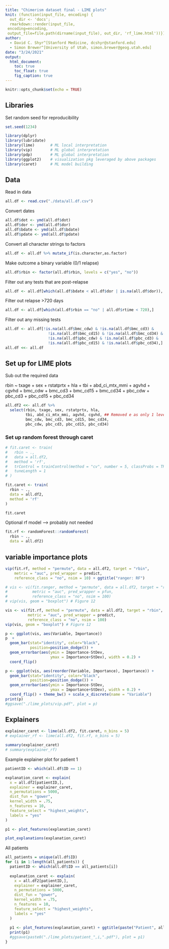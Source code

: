 ```yaml
---
title: "Chimerism dataset final - LIME plots"
knit: (function(input_file, encoding) {
  out_dir <- 'docs';
  rmarkdown::render(input_file,
 encoding=encoding,
 output_file=file.path(dirname(input_file), out_dir, 'rf_lime.html'))})
author:
  - David C. Shyr^[Stanford Medicine, dcshyr@stanford.edu]
  - Simon Brewer^[University of Utah, simon.brewer@geog.utah.edu]
date: "3/24/2021"
output:
  html_document:
    toc: true
    toc_float: true
    fig_caption: true
---
```


```r
knitr::opts_chunk$set(echo = TRUE)
```

## Libraries

Set random seed for reproducibility
```r
set.seed(1234)
```

```r
library(dplyr)
library(lubridate)
library(lime)       # ML local interpretation
library(vip)        # ML global interpretation
library(pdp)        # ML global interpretation
library(ggplot2)    # visualization pkg leveraged by above packages
library(caret)      # ML model building
```

## Data

Read in data
```r
all.df <- read.csv("./data/all.df.csv")
```

Convert dates
```r
all.df$dot <- ymd(all.df$dot)
all.df$dor <- ymd(all.df$dor)
all.df$bdate <- ymd(all.df$bdate)
all.df$pdate <- ymd(all.df$pdate)
```

Convert all character strings to factors
```r
all.df <- all.df %>% mutate_if(is.character,as.factor)
```

Make outcome a binary variable (0/1 relapse)
```r
all.df$rbin <- factor(all.df$rbin, levels = c("yes", "no"))
```

Filter out any tests that are post-relapse
```r
all.df <- all.df[which(all.df$bdate < all.df$dor | is.na(all.df$dor)), ]
```

Filter out relapse >720 days
```r
all.df <- all.df[which(all.df$rbin == "no" | all.df$rtime < 720),]
```

Filter out any missing tests
```r
all.df <- all.df[!is.na(all.df$bmc_cdw) & !is.na(all.df$bmc_cd3) & 
                   !is.na(all.df$bmc_cd15) & !is.na(all.df$bmc_cd34) &
                   !is.na(all.df$pbc_cdw) & !is.na(all.df$pbc_cd3) & 
                   !is.na(all.df$pbc_cd15) & !is.na(all.df$pbc_cd34),]
all.df <<- all.df
```

## Set up for LIME plots

Sub out the required data

rbin ~ txage + sex + rstatprtx + hla + 
  tbi + abd_ci_mtx_mmi + agvhd + cgvhd +
  bmc_cdw + bmc_cd3 + bmc_cd15 + bmc_cd34 + 
  pbc_cdw + pbc_cd3 + pbc_cd15 + pbc_cd34
  
  
```r
all.df2 <<- all.df %>%
  select(rbin, txage, sex, rstatprtx, hla, 
         tbi, abd_ci_mtx_mmi, agvhd, cgvhd, ## Removed e as only 1 level
         bmc_cdw, bmc_cd3, bmc_cd15, bmc_cd34, 
         pbc_cdw, pbc_cd3, pbc_cd15, pbc_cd34)
```

### Set up random forest through caret

```r
# fit.caret <- train(
#   rbin ~ ., 
#   data = all.df2, 
#   method = 'rf',
#   trControl = trainControl(method = "cv", number = 5, classProbs = TRUE),
#   tuneLength = 1
# )

fit.caret <- train(
  rbin ~ ., 
  data = all.df2, 
  method = 'rf'
)
```

```r
fit.caret
```
Optional rf model --> probably not needed
```r
fit.rf <- randomForest::randomForest(
  rbin ~ ., 
  data = all.df2)
```


## variable importance plots

```r

vip(fit.rf, method = "permute", data = all.df2, target = "rbin", 
    metric = "auc", pred_wrapper = predict, 
    reference_class = "no", nsim = 10) + ggtitle("ranger: RF")

```

```r
# vis <- vi(fit.ranger, method = "permute", data = all.df2, target = "rbin", 
#           metric = "auc", pred_wrapper = pfun, 
#           reference_class = "no", nsim = 100) 
# vip(vis, geom = "boxplot") # Figure 12

vis <- vi(fit.rf, method = "permute", data = all.df2, target = "rbin", 
          metric = "auc", pred_wrapper = predict, 
          reference_class = "no", nsim = 100) 
vip(vis, geom = "boxplot") # Figure 12

```

```r
p <- ggplot(vis, aes(Variable, Importance))
p  + 
  geom_bar(stat="identity", color="black", 
           position=position_dodge()) + 
  geom_errorbar(aes(ymin = Importance-StDev, 
                    ymax = Importance+StDev), width = 0.2) +
  coord_flip()

p <- ggplot(vis, aes(reorder(Variable, Importance), Importance)) + 
  geom_bar(stat="identity", color="black", 
           position=position_dodge()) + 
  geom_errorbar(aes(ymin = Importance-StDev, 
                    ymax = Importance+StDev), width = 0.2) +
  coord_flip() + theme_bw() + scale_x_discrete(name = "Variable")
print(p)
#ggsave("./lime_plots/vip.pdf", plot = p)
```

## Explainers

```r
explainer_caret <- lime(all.df2, fit.caret, n_bins = 5)
# explainer_rf <- lime(all.df2, fit.rf, n_bins = 5)

summary(explainer_caret)
# summary(explainer_rf)
```

Example explainer plot for patient 1
```r
patientID <- which(all.df$ID == 1)

explanation_caret <- explain(
  x = all.df2[patientID,], 
  explainer = explainer_caret, 
  n_permutations = 5000,
  dist_fun = "gower",
  kernel_width = .75,
  n_features = 10, 
  feature_select = "highest_weights",
  labels = "yes"
)

p1 <- plot_features(explanation_caret)

plot_explanations(explanation_caret)
```

All patients

```r
all_patients = unique(all.df$ID)
for (i in 1:length(all_patients)) {
  patientID <- which(all.df$ID == all_patients[i])
  
  explanation_caret <- explain(
    x = all.df2[patientID,], 
    explainer = explainer_caret, 
    n_permutations = 5000,
    dist_fun = "gower",
    kernel_width = .75,
    n_features = 10, 
    feature_select = "highest_weights",
    labels = "yes"
  )
  
  p1 <- plot_features(explanation_caret) + ggtitle(paste("Patient", all_patients[i]))
  print(p1)
  #ggsave(paste0("./lime_plots/patient_",i,".pdf"), plot = p1)
}
```
